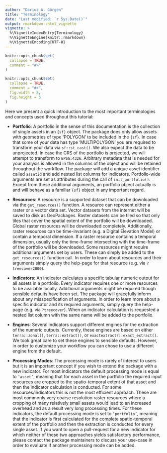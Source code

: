 ```yaml
---
author: "Darius A. Görgen"
title: "Terminology"
date: "Last modified: `r Sys.Date()`"
output: rmarkdown::html_vignette
vignette: >
  %\VignetteIndexEntry{Terminology}
  %\VignetteEngine{knitr::rmarkdown}
  %\VignetteEncoding{UTF-8}
---
```


```r
knitr::opts_chunk$set(
  collapse = TRUE,
  comment = "#>"
)
```

```r
knitr::opts_chunk$set(
  collapse = TRUE,
  comment = "#>",
  fig.width = 8,
  fig.height = 5
)
```

Here we present a quick introduction to the most important terminologies and concepts
used throughout this tutorial:

- **Portfolio**: A portfolio in the sense of this documentation
is the collection of single assets in an <code>{sf}</code> object. The package
does only allow assets with geometries of type 'POLYGON' to be included in the <code>{sf}</code>.
In case that some of your data has type 'MULTIPOLYGON' you are required to 
transform your data via <code>sf::st_cast()</code>. We also expect the data to be unprojected.
In case the CRS of the portfolio is projected, we will attempt to transform to
<code>EPSG:4326</code>. Arbitrary metadata that is needed for your analysis is allowed
in the columns of the object and will be retained throughout the workflow.
The package will add a unique asset identifier called <code>assetid</code> and
add nested list columns for indicators. Portfolio-wide arguments are set as 
attributes during the call of <code>init_portfolio()</code>. Except from these additional
arguments, an portfolio object actually is and will behave as a familiar <code>{sf}</code>
object in any important regard.

- **Resources**: A resource is a supported dataset that can be downloaded via the 
<code>get_resources()</code> function. A resource can represent either a raster or a 
vector data set. Vector datasets from the internet will be saved to disk as
GeoPackages. Raster datasets can be tiled so that only tiles that cover the 
spatial extent of the portfolio will be downloaded. Global raster resources will
be downloaded completely. Additionally, raster resources can be time-invariant
(e.g. a Digital Elevation Model) or contain a temporal dimension. If a raster
resource contains a temporal dimension, usually only the time-frame intersecting
with the time-frame of the portfolio will be downloaded. Some resources might
require additional arguments set by users. These can simply be added to the 
<code>get_resources()</code> function call. In order to learn about resources and
their arguments simply query the help-page for that resource (e.g. via <code>?treecover2000</code>).

- **Indicators**: An indicator calculates a specific tabular numeric output for all
assets in a portfolio. Every indicator requires one or more resources to be available
locally. Additional arguments might be required though sensible defaults have been
set. The package will gracefully inform about any misspecification of arguments.
In order to learn more about a specific indicator and its required arguments,
simply query the help-page (e.g. via <code>?treecover</code>). When an indicator 
calculation is requested a nested list column with the same name will be added
to the portfolio.

- **Engines**: Several indicators support different engines for the extraction of
the numeric outputs. Currently, these engines are based on either <code>terra::zonal()</code>,
<code>terra::extract()</code>, or <code>exactextractr::exact_extract()</code>. We took 
great care to set these engines to sensible defaults. However, in order to 
customize your workflow you can chose to use a different engine from the default.

- **Processing Modes**: The processing mode is rarely of interest to users but it is
an important concept if you wish to extend the package with a new indicator. For 
most indicators the default processing mode is equal to <code>'asset'</code>, meaning
that for each asset in the portfolio the required input resources are cropped
to the spatio-temporal extent of that asset and then the indicator calculation 
is conducted. For some resources/indicators this is not the most efficient approach.
These are most commonly very coarse resolution raster resources where a cropping
of many relatively small assets would lead to an increased overhead and as a result
very long processing times. For these indicators, the default processing mode is
set to <code>'portfolio'</code>, meaning that the indicator is first calculated for the
complete spatio-temporal extent of the portfolio and then the extraction is conducted
for every single asset. If you want to open a pull-request for a new indicator for
which neither of these two approaches yields satisfactory performance, please contact
the package maintainers to discuss your use-case in order to evaluate if another
processing mode can be added.

